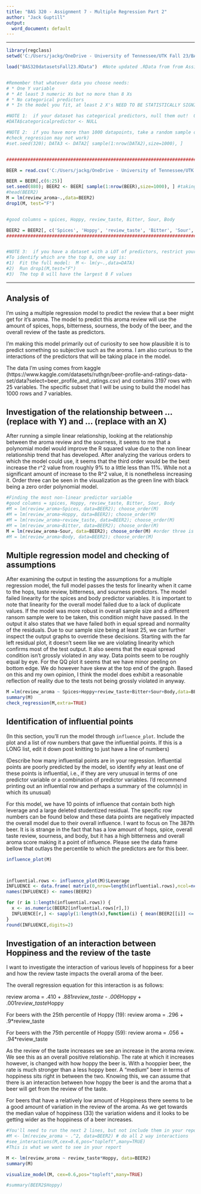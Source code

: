 ---
title: "BAS 320 - Assignment 7 - Multiple Regression Part 2"
author: "Jack Guptill"
output:
  word_document: default
---


************************************************************************************

```{r reading in data for assignment2}
library(regclass)
setwd('C:/Users/jackg/OneDrive - University of Tennessee/UTK Fall 23/BAS 320/Homework Files')  #This should output the path to your BAS folder; change with Session, Set Working Directory if not

load("BAS320datasetsFall23.RData")  #Note updated .RData from from Assignment 2


#Remember that whatever data you choose needs:
# * One Y variable
# * At least 3 numeric Xs but no more than 8 Xs
# * No categorical predictors
# * In the model you fit, at least 2 X's NEED TO BE STATISTICALLY SIGNIFICANT

#NOTE 1:  if your dataset has categorical predictors, null them out!  Only numeric predictors allowed here
#DATA$categoricalpredictor <- NULL

#NOTE 2:  if you have more than 1000 datapoints, take a random sample of 1000 (otherwise
#check_regression may not work)
#set.seed(320); DATA3 <- DATA2[ sample(1:nrow(DATA2),size=1000), ]


###################################################################################

BEER = read.csv('C:/Users/jackg/OneDrive - University of Tennessee/UTK Fall 23/BAS 320/Homework Files/Assignment 7/beer_profile_and_ratings.csv')

BEER = BEER[,c(6:25)]
set.seed(880); BEER2 <- BEER[ sample(1:nrow(BEER),size=1000), ] #taking a sample of 1000 rows
#head(BEER2)
M = lm(review_aroma~.,data=BEER2)
drop1(M, test="F")


#good columns = spices, Hoppy, review_taste, Bitter, Sour, Body

BEER2 = BEER2[, c('Spices', 'Hoppy', 'review_taste', 'Bitter', 'Sour', 'Body', 'review_aroma')]
###################################################################################


#NOTE 3:  if you have a dataset with a LOT of predictors, restrict yourself to the "top 8"
#To identify which are the top 8, one way is:
#1)  Fit the full model:  M <- lm(y~.,data=DATA)
#2)  Run drop1(M,test="F")
#3)  The top 8 will have the largest 8 F values

```

***********************************************************************************


## Analysis of

I'm using a multiple regression model to predict the review that a beer might get for it's aroma. The model to predict this aroma review will use the amount of spices, hops, bitterness, sourness, the body of the beer, and the overall review of the taste as predictors.

I'm making this model primarily out of curiosity to see how plausible it is to predict something so subjective such as the aroma. I am also curious to the interactions of the predictors that will be taking place in the model. 

The data I'm using comes from kaggle (https://www.kaggle.com/datasets/ruthgn/beer-profile-and-ratings-data-set/data?select=beer_profile_and_ratings.csv) and contains 3197 rows with 25 variables. The specific subset that I will be using to build the model has 1000 rows and 7 variables. 


## Investigation of the relationship between ... (replace with Y) and ... (replace with an X)

After running a simple linear relationship, looking at the relationship between the aroma review and the sourness, it seems to me that a polynomial model would improve the R squared value due to the non linear relationship trend that has developed. After analyzing the various orders to which the model could use, it seems that the third order would be the best increase the r^2 value from roughly 9% to a little less than 11%. While not a significant amount of increase to the R^2 value, it is nonetheless increasing it. Order three can be seen in the visualization as the green line with black being a zero order polynomial model. 

```{r polynomial model}
#Finding the most non-linear predictor variable
#good columns = spices, Hoppy, review_taste, Bitter, Sour, Body
#M = lm(review_aroma~Spices, data=BEER2); choose_order(M)
#M = lm(review_aroma~Hoppy, data=BEER2); choose_order(M)
#M = lm(review_aroma~review_taste, data=BEER2); choose_order(M)
#M = lm(review_aroma~Bitter, data=BEER2); choose_order(M)
M = lm(review_aroma~Sour, data=BEER2); choose_order(M) #order three is the best
#M = lm(review_aroma~Body, data=BEER2); choose_order(M)


```

## Multiple regression model and checking of assumptions

After examining the output in testing the assumptions for a multiple regression model, the full model passes the tests for linearity when it came to the hops, taste review, bitterness, and sourness predictors. The model failed linearity for the spices and body predictor variables. It is important to note that linearity for the overall model failed due to a lack of duplicate values. If the model was more robust in overall sample size and a different ransom sample were to be taken, this condition might have passed. In the output it also states that we have failed both in equal spread and normality of the residuals. Due to our sample size being at least 25, we can further inspect the output graphs to override these decisions. Starting with the far left residual plot, it doesn't seem like we are violating linearity which confirms most of the test output. It also seems that the equal spread condition isn't grossly violated in any way. Data points seem to be roughly equal by eye. For the QQ plot it seems that we have minor peeling on bottom edge. We do however have skew at the top end of the graph. Based on this and my own opinion, I think the model does exhibit a reasonable reflection of reality due to the tests not being grossly violated in anyway. 

```{r multiple regression model}
M =lm(review_aroma ~ Spices+Hoppy+review_taste+Bitter+Sour+Body,data=BEER2)
summary(M)
check_regression(M,extra=TRUE)
```

## Identification of influential points

(In this section, you'll run the model through `influence_plot`.  Include the plot and a list of row numbers that gave the influential points.  If this is a LONG list, edit it down post knitting to just have a line of numbers)

(Describe how many influential points are in your regression.  Influential points are poorly predicted by the model, so identify *why* at least one of these points is influential, i.e., if they are very unusual in terms of one predictor variable or a combination of predictor variables. I'd recommend printing out an influential row and perhaps a summary of the column(s) in which its unusual)

For this model, we have 10 points of influence that contain both high leverage and a large deleted studentized residual. The specific row numbers can be found below and these data points are negatively impacted the overall model due to their overall influence. I want to focus on The 387th beer. It is is strange in the fact that has a low amount of hops, spice, overall taste review, sourness, and body, but it has a high bitterness and overall aroma score making it a point of influence. Please see the data frame bellow that outlays the percentile to which the predictors are for this beer. 

```{r influence plot}
influence_plot(M)



influential.rows <- influence_plot(M)$Leverage
INFLUENCE <- data.frame( matrix(0,nrow=length(influential.rows),ncol=ncol(BEER2)) )
names(INFLUENCE) <- names(BEER2)

for (r in 1:length(influential.rows)) {
  x <- as.numeric(BEER2[influential.rows[r],])
  INFLUENCE[r,] <- sapply(1:length(x),function(i) { mean(BEER2[[i]] <= x[i])} )
}
round(INFLUENCE,digits=2)
```

## Investigation of an interaction between Hoppiness and the review of the taste

I want to investigate the interaction of various levels of hoppiness for a beer and how the review taste impacts the overall aroma of the beer. 

The overall regression equation for this interaction is as follows: 

review aroma = .410 + .881*review_taste - .006*Hoppy + .001*review_taste*Hoppy

For beers with the 25th percentile of Hoppy (19): 
review aroma = .296 + .9*review_taste

For beers with the 75th percentile of Hoppy (59): 
review aroma = .056 + .94*review_taste

As the review of the taste increases we see an increase in the aroma review. We see this as an overall positive relationship. The rate at which it increases however, is changed with how hoppy the beer is. With a hooppier beer, the rate is much stronger than a less hoppy beer. A "medium" beer in terms of hoppiness sits right in between the two. Knowing this, we can assume that there is an interaction between how hoppy the beer is and the aroma that a beer will get from the review of the taste.   

For beers that have a relatively low amount of Hoppiness there seems to be a good amount of variation in the review of the aroma. As we get towards the median value of hoppiness (33) the variation widens and it looks to be getting wider as the hoppiness of a beer increases. 



```{r interaction}
#You'll need to run the next 2 lines, but not include them in your report
#M <- lm(review_aroma ~ .^2, data=BEER2) # do all 2 way interactions
#see_interactions(M,cex=0.6,pos="topleft",many=TRUE)
#This is what we want to see in your report

M <- lm(review_aroma ~ review_taste*Hoppy, data=BEER2)
summary(M)

visualize_model(M, cex=0.6,pos="topleft",many=TRUE)

#summary(BEER2$Hoppy)

```










